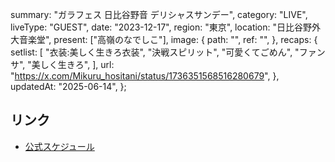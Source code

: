  summary: "ガラフェス 日比谷野音 デリシャスサンデー",
  category: "LIVE",
  liveType: "GUEST",
  date: "2023-12-17",
  region: "東京",
  location: "日比谷野外大音楽堂",
  present: ["高嶺のなでしこ"],
  image: {
    path: "",
    ref: "",
  },
  recaps: {
    setlist: [
      "衣装:美しく生きろ衣装",
      "決戦スピリット",
      "可愛くてごめん",
      "ファンサ",
      "美しく生きろ",
    ],
    url: "https://x.com/Mikuru_hositani/status/1736351568516280679",
  },
  updatedAt: "2025-06-14",
};

## リンク

- [公式スケジュール](https://takanenonadeshiko.jp/?p=1513)
